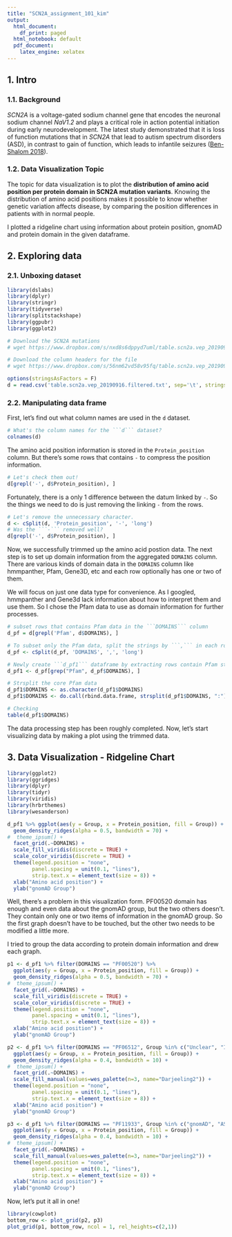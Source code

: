 ```yaml
---
title: "SCN2A_assignment_101_kim"
output:
  html_document:
    df_print: paged
  html_notebook: default
  pdf_document:
    latex_engine: xelatex 
---
```


## 1. Intro

### 1.1. Background

 *SCN2A* is a voltage-gated sodium channel gene that encodes the neuronal sodium channel *NaV1.2* and plays a critical role in action potential initiation during early neurodevelopment. The latest study demonstrated that it is loss of function mutations that in *SCN2A* that lead to autism spectrum disorders (ASD), in contrast to gain of function, which leads to infantile seizures ([Ben-Shalom 2018](https://www.ncbi.nlm.nih.gov/pmc/articles/PMC5796785/)). 

### 1.2. Data Visualization Topic

 The topic for data visualization is to plot the **distribution of amino acid position per protein domain in SCN2A mutation variants**. Knowing the distribution of amino acid positions makes it possible to know whether genetic variation affects disease, by comparing the position differences in patients with in normal people.

 I plotted a ridgeline chart using information about protein position, gnomAD and protein domain in the given dataframe. 
 
## 2. Exploring data

### 2.1. Unboxing dataset

```r
library(dslabs)
library(dplyr)
library(stringr)
library(tidyverse)
library(splitstackshape)
library(ggpubr)
library(ggplot2)
```

```r
# Download the SCN2A mutations
# wget https://www.dropbox.com/s/nxd8s6dppyd7uml/table.scn2a.vep_20190916.filtered.txt

# Download the column headers for the file
# wget https://www.dropbox.com/s/56nm62vd58v95fq/table.scn2a.vep_20190916.headers.txt
```

```r
options(stringsAsFactors = F)
d = read.csv('table.scn2a.vep_20190916.filtered.txt', sep='\t', stringsAsFactors = FALSE)
```

### 2.2. Manipulating data frame

First, let's find out what column names are used in the ```d``` dataset.

```r
# What's the column names for the ```d``` dataset?
colnames(d)
```

The amino acid position information is stored in the ```Protein_position``` column. But there's some rows that contains ```-``` to compress the position information. 

```r
# Let's check them out!
d[grepl('-', d$Protein_position), ]
```

Fortunately, there is a only 1 difference between the datum linked by ```-```. So the things we need to do is just removing the linking ```-``` from the rows. 

```r
# Let's remove the unnecessary character.
d <- cSplit(d, 'Protein_position', '-', 'long')
# Was the ```-``` removed well?
d[grepl('-', d$Protein_position), ]
```

Now, we successfully trimmed up the amino acid postion data. The next step is to set up domain information from the aggregated ```DOMAINS``` column. There are various kinds of domain data in the ```DOMAINS``` column like hmmpanther, Pfam, Gene3D, etc and each row optionally has one or two of them.

We will focus on just one data type for convenience. As I googled, hmmpanther and Gene3d lack information about how to interpret them and use them. So I chose the Pfam data to use as domain information for further processes.

```r
# subset rows that contains Pfam data in the ```DOMAINS``` column
d_pf = d[grepl('Pfam', d$DOMAINS), ]

# To subset only the Pfam data, split the strings by ```,``` in each row
d_pf <- cSplit(d_pf, 'DOMAINS', ',', 'long')

# Newly create ```d_pf1``` dataframe by extracting rows contain Pfam string
d_pf1 <- d_pf[grep("Pfam", d_pf$DOMAINS), ]

# Strsplit the core Pfam data
d_pf1$DOMAINS <- as.character(d_pf1$DOMAINS)
d_pf1$DOMAINS <- do.call(rbind.data.frame, strsplit(d_pf1$DOMAINS, ":"))[[2]]

# Checking
table(d_pf1$DOMAINS)
```

The data processing step has been roughly completed. Now, let's start visualizing data by making a plot using the trimmed data.

## 3. Data Visualization - Ridgeline Chart

```r
library(ggplot2)
library(ggridges)
library(dplyr)
library(tidyr)
library(viridis)
library(hrbrthemes)
library(wesanderson)
```

```r
d_pf1 %>% ggplot(aes(y = Group, x = Protein_position, fill = Group)) +
  geom_density_ridges(alpha = 0.5, bandwidth = 70) +
#  theme_ipsum() +
  facet_grid(.~DOMAINS) +
  scale_fill_viridis(discrete = TRUE) +
  scale_color_viridis(discrete = TRUE) +
  theme(legend.position = "none",
        panel.spacing = unit(0.1, "lines"),
        strip.text.x = element_text(size = 8)) +
  xlab("Amino acid position") +
  ylab("gnomAD Group")
```

Well, there's a problem in this visualization form. PF00520 domain has enough and even data about the gnomAD group, but the two others doesn't. They contain only one or two items of information in the gnomAD group. So the first graph doesn't have to be touched, but the other two needs to be modified a little more.

I tried to group the data according to protein domain information and drew each graph.

```r
p1 <- d_pf1 %>% filter(DOMAINS == "PF00520") %>%
  ggplot(aes(y = Group, x = Protein_position, fill = Group)) +
  geom_density_ridges(alpha = 0.5, bandwidth = 70) +
#  theme_ipsum() +
  facet_grid(.~DOMAINS) +
  scale_fill_viridis(discrete = TRUE) +
  scale_color_viridis(discrete = TRUE) +
  theme(legend.position = "none",
        panel.spacing = unit(0.1, "lines"),
        strip.text.x = element_text(size = 8)) +
  xlab("Amino acid position") +
  ylab("gnomAD Group")
```

```r
p2 <- d_pf1 %>% filter(DOMAINS == "PF06512", Group %in% c("Unclear", "IEE", "gnomAD")) %>%
  ggplot(aes(y = Group, x = Protein_position, fill = Group)) +
  geom_density_ridges(alpha = 0.4, bandwidth = 10) +
#  theme_ipsum() +
  facet_grid(.~DOMAINS) +
  scale_fill_manual(values=wes_palette(n=3, name="Darjeeling2")) +
  theme(legend.position = "none",
        panel.spacing = unit(0.1, "lines"),
        strip.text.x = element_text(size = 8)) +
  xlab("Amino acid position") +
  ylab("gnomAD Group")
```

```r
p3 <- d_pf1 %>% filter(DOMAINS == "PF11933", Group %in% c("gnomAD", "ASD/DD")) %>%
  ggplot(aes(y = Group, x = Protein_position, fill = Group)) +
  geom_density_ridges(alpha = 0.4, bandwidth = 10) +
#  theme_ipsum() +
  facet_grid(.~DOMAINS) +
  scale_fill_manual(values=wes_palette(n=3, name="Darjeeling2")) +
  theme(legend.position = "none",
        panel.spacing = unit(0.1, "lines"),
        strip.text.x = element_text(size = 8)) +
  xlab("Amino acid position") +
  ylab("gnomAD Group")
```

Now, let's put it all in one!

```r
library(cowplot)
bottom_row <- plot_grid(p2, p3)
plot_grid(p1, bottom_row, ncol = 1, rel_heights=c(2,1))
```







